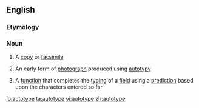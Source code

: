 ==English==

===Etymology===
{{prefix|auto|type}}

===Noun===
{{wikipedia}}
{{en-noun|s|-}}

#{{dated|countable}} A [[copy]] or [[facsimile]]
#{{dated|countable}} An early form of [[photograph]] produced using [[autotypy]]
#{{uncountable|computing}} A [[function]] that completes the [[typing]] of a [[field]] using a [[prediction]] based upon the characters entered so far

[[io:autotype]]
[[ta:autotype]]
[[vi:autotype]]
[[zh:autotype]]